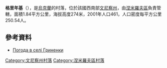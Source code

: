 {{coord|48|46|29|N|28|54|29|E|scale:30000|display=title}}

'''格里年基'''（{{lang-uk|Гриненки}}），是[[烏克蘭|烏克蘭]]的村落，位於該國西南部[[文尼察州|文尼察州]]，由[[涅米羅夫區|涅米羅夫區]]負責管轄，面積1.84平方公里，海拔高度274米，2001年人口461，人口密度每平方公里250.54人。

==參考資料==
* [http://weather.in.ua/ua/vinnickaja/5951 Погода в селі Гриненки] {{Wayback|url=http://weather.in.ua/ua/vinnickaja/5951 |date=20111220085329 }}

[[Category:文尼察州村落|Category:文尼察州村落]]
[[Category:涅米羅夫區村落|Category:涅米羅夫區村落]]


{{Vinnytsia-geo-stub}}